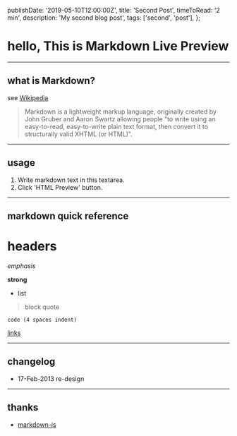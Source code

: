   publishDate: '2019-05-10T12:00:00Z',
  title: 'Second Post',
  timeToRead: '2 min',
  description: 'My second blog post',
  tags: ['second', 'post'],
};

# hello, This is Markdown Live Preview

---

## what is Markdown?

see [Wikipedia](https://en.wikipedia.org/wiki/Markdown)

> Markdown is a lightweight markup language, originally created by John Gruber and Aaron Swartz allowing people "to write using an easy-to-read, easy-to-write plain text format, then convert it to structurally valid XHTML (or HTML)".

---

## usage

1. Write markdown text in this textarea.
2. Click 'HTML Preview' button.

---

## markdown quick reference

# headers

_emphasis_

**strong**

- list

> block quote

    code (4 spaces indent)

[links](https://wikipedia.org)

---

## changelog

- 17-Feb-2013 re-design

---

## thanks

- [markdown-js](https://github.com/evilstreak/markdown-js)
